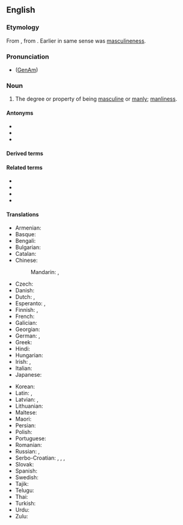 ==English==

===Etymology===
From {{etyl|fr|en}} {{m|fr|masculinité}}, from {{etyl|fro|en}}. Earlier in same sense was [[masculineness]].

===Pronunciation===
* ([[GenAm]]) {{IPA|en|/ˌmæskjəˈlɪnɪti/}}

===Noun===
{{en-noun|-|+}}

# The degree or property of being [[masculine]] or [[manly]]; [[manliness]].

====Antonyms====
* {{l|en|feminility}}
* {{l|en|feminineness}}
* {{l|en|womanlikeness}}

====Derived terms====
{{der2|en
|ultramasculinity
|hypermasculinity
|hypomasculinity
|antimasculinity
|supermasculinity
|toxic masculinity
|pseudomasculinity}}

====Related terms====
* {{l|en|male}}
* {{l|en|masculine}}
* {{l|en|masculinize}}
* {{l|en|masculinization}}

====Translations====
{{trans-top|degree or property of being masculine}}
* Armenian: {{t-needed|hy}}
* Basque: {{t|eu|maskulinotasun}}
* Bengali: {{t|bn|পুরুষত্ব|sc=Beng}}
* Bulgarian: {{t+|bg|мъжественост|f}}
* Catalan: {{t|ca|masculinitat|f}}
* Chinese:
*: Mandarin: {{t|cmn|男子特徵|sc=Hani}}, {{t|cmn|男子特征|tr=nánzǐ tèzhēng|sc=Hani}}
* Czech: {{t|cs|mužství|n}}
* Danish: {{t|da|maskulinitet|c}}
* Dutch: {{t+|nl|mannelijkheid|f}}, {{t|nl|masculiniteit|f}}
* Esperanto: {{t|eo|vireco}}, {{t|eo|iĉeco}} {{qualifier|neologism}}
* Finnish: {{t+|fi|miehekkyys}}, {{t+|fi|maskuliinisuus}}
* French: {{t+|fr|masculinité|f}}
* Galician: {{t+|gl|masculinidade|f}}
* Georgian: {{t|ka|ვაჟკაცურობა}}
* German: {{t+|de|Männlichkeit|f}}, {{t|de|Maskulinität|f}}
* Greek: {{t+|el|αρρενωπότητα|f}}
* Hindi: {{t+|hi|मर्दानगी|f}}
* Hungarian: {{t+|hu|férfiasság}}
* Irish: {{t|ga|fearúlacht|f}}, {{t|ga|fireannacht|f}}
* Italian: {{t|it|mascolinità|f}}
* Japanese: {{t|ja|男らしさ|tr=otoko-rashisa|sc=Jpan}}
{{trans-mid}}
* Korean: {{t|ko|남성성(男性性)}}
* Latin: {{t|la|virīlitās|f}}, {{t|la|masculīnitās|f}}
* Latvian: {{t|lv|vīrišķība|f}}, {{t|lv|vīrišķīgums|m}}
* Lithuanian: {{t|lt|vyriškùmas|m}}
* Maltese: {{t|mt|maskulinità|f}}
* Maori: {{t|mi|tānetanga}}
* Persian: {{t+|fa|مردانگی|tr=mardânegi|sc=fa-Arab}}
* Polish: {{t-needed|pl}}
* Portuguese: {{t+|pt|masculinidade|f}}
* Romanian: {{t+|ro|masculinitate|f}}
* Russian: {{t+|ru|му́жественность|f}}, {{t+|ru|маскули́нность|f}}
* Serbo-Croatian: {{t+|sh|mužévnōst|f}}, {{t|sh|муже́вно̄ст|f}}, {{t+|sh|mȕškōst|f}}, {{t|sh|му̏шко̄ст|f}}
* Slovak: {{t|sk|mužnosť}}
* Spanish: {{t+|es|masculinidad|f}}
* Swedish: {{t|sv|maskulinitet|c}}
* Tajik: {{t+|tg|мардонагӣ|sc=Cyrl}}
* Telugu: {{t|te|మగతనం|sc=Telu}}
* Thai: {{t-needed|th}}
* Turkish: {{t-needed|tr}}
* Urdu: {{t|ur|مردانگی|f|tr=mardāngī|sc=ur-Arab}}
* Zulu: {{t|zu|ubudoda|c14}}
{{trans-bottom}}

{{C|en|Gender|Male}}